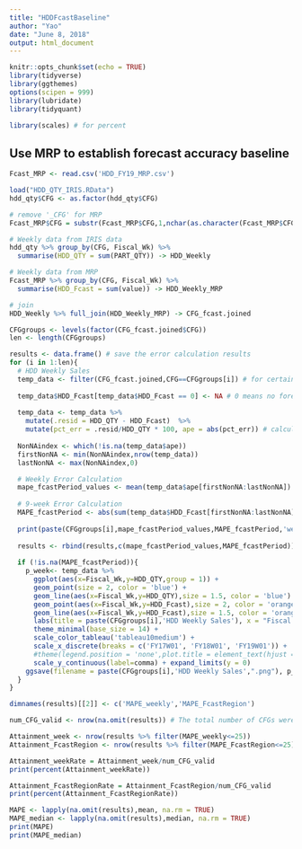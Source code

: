 ---
title: "HDDFcastBaseline"
author: "Yao"
date: "June 8, 2018"
output: html_document
---

```{r setup, include=FALSE}
knitr::opts_chunk$set(echo = TRUE)
library(tidyverse)
library(ggthemes)
options(scipen = 999)
library(lubridate)
library(tidyquant)

library(scales) # for percent
```

## Use MRP to establish forecast accuracy baseline

```{r load the data}
Fcast_MRP <- read.csv('HDD_FY19_MRP.csv')

load("HDD_QTY_IRIS.RData")
hdd_qty$CFG <- as.factor(hdd_qty$CFG)
```

```{r Match CFG names}
# remove '_CFG' for MRP
Fcast_MRP$CFG = substr(Fcast_MRP$CFG,1,nchar(as.character(Fcast_MRP$CFG))-4)

# Weekly data from IRIS data
hdd_qty %>% group_by(CFG, Fiscal_Wk) %>%
  summarise(HDD_QTY = sum(PART_QTY)) -> HDD_Weekly

# Weekly data from MRP
Fcast_MRP %>% group_by(CFG, Fiscal_Wk) %>%
  summarise(HDD_Fcast = sum(value)) -> HDD_Weekly_MRP

# join
HDD_Weekly %>% full_join(HDD_Weekly_MRP) -> CFG_fcast.joined


```

```{r Visualize HDD_QTY and Forecast MRP}
CFGgroups <- levels(factor(CFG_fcast.joined$CFG))
len <- length(CFGgroups)

results <- data.frame() # save the error calculation results
for (i in 1:len){
  # HDD Weekly Sales
  temp_data <- filter(CFG_fcast.joined,CFG==CFGgroups[i]) # for certain CFG
  
  temp_data$HDD_Fcast[temp_data$HDD_Fcast == 0] <- NA # 0 means no forecast
  
  temp_data <- temp_data %>%
    mutate(.resid = HDD_QTY - HDD_Fcast)  %>%
    mutate(pct_err = .resid/HDD_QTY * 100, ape = abs(pct_err)) # calculate absolute percent error
  
  NonNAindex <- which(!is.na(temp_data$ape))
  firstNonNA <- min(NonNAindex,nrow(temp_data))
  lastNonNA <- max(NonNAindex,0)

  # Weekly Error Calculation
  mape_fcastPeriod_values <- mean(temp_data$ape[firstNonNA:lastNonNA])
  
  # 9-week Error Calculation
  MAPE_fcastPeriod <- abs(sum(temp_data$HDD_Fcast[firstNonNA:lastNonNA])-sum(temp_data$HDD_QTY[firstNonNA:lastNonNA]))/sum(temp_data$HDD_QTY[firstNonNA:lastNonNA]) * 100
  
  print(paste(CFGgroups[i],mape_fcastPeriod_values,MAPE_fcastPeriod,'week:',temp_data$Fiscal_Wk[firstNonNA],temp_data$Fiscal_Wk[lastNonNA]))
  
  results <- rbind(results,c(mape_fcastPeriod_values,MAPE_fcastPeriod))
  
  if (!is.na(MAPE_fcastPeriod)){
    p_week<- temp_data %>%
      ggplot(aes(x=Fiscal_Wk,y=HDD_QTY,group = 1)) +
      geom_point(size = 2, color = 'blue') +
      geom_line(aes(x=Fiscal_Wk,y=HDD_QTY),size = 1.5, color = 'blue') +
      geom_point(aes(x=Fiscal_Wk,y=HDD_Fcast),size = 2, color = 'orange') +
      geom_line(aes(x=Fiscal_Wk,y=HDD_Fcast),size = 1.5, color = 'orange',group = 1) +
      labs(title = paste(CFGgroups[i],'HDD Weekly Sales'), x = "Fiscal Week", y = "Part Quantity") + 
      theme_minimal(base_size = 14) + 
      scale_color_tableau('tableau10medium') + 
      scale_x_discrete(breaks = c('FY17W01', 'FY18W01', 'FY19W01')) +
      #theme(legend.position = 'none',plot.title = element_text(hjust = 0.5)) +
      scale_y_continuous(label=comma) + expand_limits(y = 0)
    ggsave(filename = paste(CFGgroups[i],'HDD Weekly Sales',".png"), p_week, width=10)
  }
}

dimnames(results)[[2]] <- c('MAPE_weekly','MAPE_FcastRegion')

num_CFG_valid <- nrow(na.omit(results)) # The total number of CFGs were forecasted.

Attainment_week <- nrow(results %>% filter(MAPE_weekly<=25))
Attainment_FcastRegion <- nrow(results %>% filter(MAPE_FcastRegion<=25))

Attainment_weekRate = Attainment_week/num_CFG_valid
print(percent(Attainment_weekRate))

Attainment_FcastRegionRate = Attainment_FcastRegion/num_CFG_valid
print(percent(Attainment_FcastRegionRate))

MAPE <- lapply(na.omit(results),mean, na.rm = TRUE)
MAPE_median <- lapply(na.omit(results),median, na.rm = TRUE)
print(MAPE)
print(MAPE_median)
```

